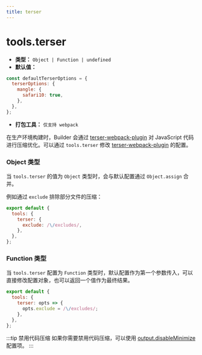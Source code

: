 ```yaml
---
title: terser
---
```


# tools.terser

- **类型：** `Object | Function | undefined`
- **默认值：**

```js
const defaultTerserOptions = {
  terserOptions: {
    mangle: {
      safari10: true,
    },
  },
};
```

- **打包工具：** `仅支持 webpack`

在生产环境构建时，Builder 会通过 [terser-webpack-plugin](https://github.com/webpack-contrib/terser-webpack-plugin) 对 JavaScript 代码进行压缩优化。可以通过 `tools.terser` 修改 [terser-webpack-plugin](https://github.com/webpack-contrib/terser-webpack-plugin) 的配置。

### Object 类型

当 `tools.terser` 的值为 `Object` 类型时，会与默认配置通过 `Object.assign` 合并。

例如通过 `exclude` 排除部分文件的压缩：

```js
export default {
  tools: {
    terser: {
      exclude: /\/excludes/,
    },
  },
};
```

### Function 类型

当 `tools.terser` 配置为 `Function` 类型时，默认配置作为第一个参数传入，可以直接修改配置对象，也可以返回一个值作为最终结果。

```js
export default {
  tools: {
    terser: opts => {
      opts.exclude = /\/excludes/;
    },
  },
};
```

:::tip 禁用代码压缩
如果你需要禁用代码压缩，可以使用 [output.disableMinimize](https://modernjs.dev/builder/api/config-output.html#outputdisableminimize) 配置项。
:::
